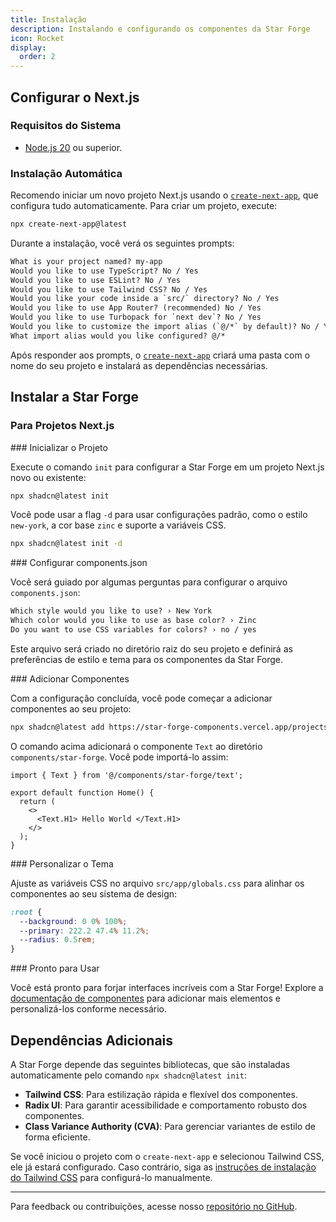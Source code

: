 ```yaml
---
title: Instalação
description: Instalando e configurando os componentes da Star Forge
icon: Rocket
display:
  order: 2
---
```



## Configurar o Next.js

### Requisitos do Sistema

- [Node.js 20](https://nodejs.org/) ou superior.

### Instalação Automática

Recomendo iniciar um novo projeto Next.js usando o [`create-next-app`](https://nextjs.org/docs/app/api-reference/cli/create-next-app), que configura tudo automaticamente. Para criar um projeto, execute:

```bash filename="Terminal"
npx create-next-app@latest
```

Durante a instalação, você verá os seguintes prompts:

```txt filename="Terminal"
What is your project named? my-app
Would you like to use TypeScript? No / Yes
Would you like to use ESLint? No / Yes
Would you like to use Tailwind CSS? No / Yes
Would you like your code inside a `src/` directory? No / Yes
Would you like to use App Router? (recommended) No / Yes
Would you like to use Turbopack for `next dev`? No / Yes
Would you like to customize the import alias (`@/*` by default)? No / Yes
What import alias would you like configured? @/*
```

Após responder aos prompts, o [`create-next-app`](https://nextjs.org/docs/app/api-reference/cli/create-next-app) criará uma pasta com o nome do seu projeto e instalará as dependências necessárias.

## Instalar a Star Forge

### Para Projetos Next.js

<Steps>

<Step>
### Inicializar o Projeto

Execute o comando `init` para configurar a Star Forge em um projeto Next.js novo ou existente:

```bash
npx shadcn@latest init
```

<Callout className="mt-4">

Você pode usar a flag `-d` para usar configurações padrão, como o estilo `new-york`, a cor base `zinc` e suporte a variáveis CSS.

```bash
npx shadcn@latest init -d
```

</Callout>
</Step>

<Step>
### Configurar components.json

Você será guiado por algumas perguntas para configurar o arquivo `components.json`:

```txt showLineNumbers
Which style would you like to use? › New York
Which color would you like to use as base color? › Zinc
Do you want to use CSS variables for colors? › no / yes
```

Este arquivo será criado no diretório raiz do seu projeto e definirá as preferências de estilo e tema para os componentes da Star Forge.
</Step>

<Step>
### Adicionar Componentes

Com a configuração concluída, você pode começar a adicionar componentes ao seu projeto:

```bash
npx shadcn@latest add https://star-forge-components.vercel.app/projects/r/text.json
```

O comando acima adicionará o componente `Text` ao diretório `components/star-forge`. Você pode importá-lo assim:

```tsx title="index.tsx"
import { Text } from '@/components/star-forge/text';

export default function Home() {
  return (
    <>
      <Text.H1> Hello World </Text.H1>
    </>
  );
}
```

</Step>

<Step>
### Personalizar o Tema

Ajuste as variáveis CSS no arquivo `src/app/globals.css` para alinhar os componentes ao seu sistema de design:

```css title="globals.css"
:root {
  --background: 0 0% 100%;
  --primary: 222.2 47.4% 11.2%;
  --radius: 0.5rem;
}
```

</Step>

<Step>
### Pronto para Usar

Você está pronto para forjar interfaces incríveis com a Star Forge! Explore a [documentação de componentes](#) para adicionar mais elementos e personalizá-los conforme necessário.
</Step>

</Steps>

## Dependências Adicionais

A Star Forge depende das seguintes bibliotecas, que são instaladas automaticamente pelo comando `npx shadcn@latest init`:

- **Tailwind CSS**: Para estilização rápida e flexível dos componentes.
- **Radix UI**: Para garantir acessibilidade e comportamento robusto dos componentes.
- **Class Variance Authority (CVA)**: Para gerenciar variantes de estilo de forma eficiente.

Se você iniciou o projeto com o `create-next-app` e selecionou Tailwind CSS, ele já estará configurado. Caso contrário, siga as [instruções de instalação do Tailwind CSS](https://tailwindcss.com/docs/installation) para configurá-lo manualmente.

---

Para feedback ou contribuições, acesse nosso [repositório no GitHub](https://github.com/EuMotta/starforge-docs).